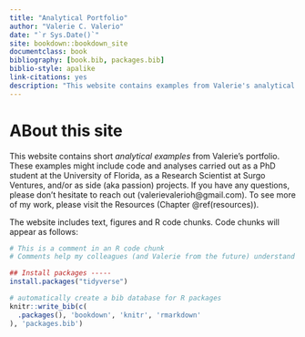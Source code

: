 ```yaml
--- 
title: "Analytical Portfolio"
author: "Valerie C. Valerio"
date: "`r Sys.Date()`"
site: bookdown::bookdown_site
documentclass: book
bibliography: [book.bib, packages.bib]
biblio-style: apalike
link-citations: yes
description: "This website contains examples from Valerie's analytical portfolio."
---
```


# ABout this site

This website contains short _analytical examples_ from Valerie's portfolio. These examples might include code and analyses carried out as a PhD student at the University of Florida, as a Research Scientist at Surgo Ventures, and/or as side (aka passion) projects. If you have any questions, please don't hesitate to reach out (valerievalerioh@gmail.com). To see more of my work, please visit the Resources (Chapter \@ref(resources)).

The website includes text, figures and R code chunks. Code chunks will appear as follows:

```r
# This is a comment in an R code chunk
# Comments help my colleagues (and Valerie from the future) understand what the code is supposed to do and why

## Install packages -----
install.packages("tidyverse") 
```



```r
# automatically create a bib database for R packages
knitr::write_bib(c(
  .packages(), 'bookdown', 'knitr', 'rmarkdown'
), 'packages.bib')
```
